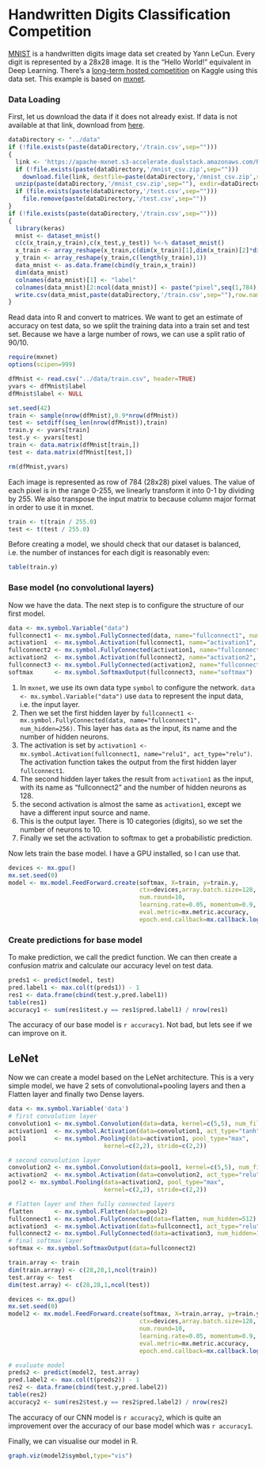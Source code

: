 # Handwritten Digits Classification Competition

[MNIST](http://yann.lecun.com/exdb/mnist/) is a handwritten digits image data set created by Yann LeCun. Every digit is represented by a 28x28 image. It is the "Hello World!" equivalent in Deep Learning. There's a [long-term hosted competition](https://www.kaggle.com/c/digit-recognizer) on Kaggle using this data set. This example is based on [mxnet](https://github.com/dmlc/mxnet/tree/master/R-package).

### Data Loading

First, let us download the data if it does not already exist. If data is not available at that link, download from [here](https://www.kaggle.com/c/digit-recognizer/data).

```{r, echo=FALSE}
dataDirectory <- "../data"
if (!file.exists(paste(dataDirectory,'/train.csv',sep="")))
{
  link <- 'https://apache-mxnet.s3-accelerate.dualstack.amazonaws.com/R/data/mnist_csv.zip'
  if (!file.exists(paste(dataDirectory,'/mnist_csv.zip',sep="")))
    download.file(link, destfile=paste(dataDirectory,'/mnist_csv.zip',sep=""))
  unzip(paste(dataDirectory,'/mnist_csv.zip',sep=""), exdir=dataDirectory)
  if (file.exists(paste(dataDirectory,'/test.csv',sep="")))
    file.remove(paste(dataDirectory,'/test.csv',sep=""))
}
if (!file.exists(paste(dataDirectory,'/train.csv',sep="")))
{
  library(keras)
  mnist <- dataset_mnist()
  c(c(x_train,y_train),c(x_test,y_test)) %<-% dataset_mnist()
  x_train <- array_reshape(x_train,c(dim(x_train)[1],dim(x_train)[2]*dim(x_train)[3]))
  y_train <- array_reshape(y_train,c(length(y_train),1))
  data_mnist <- as.data.frame(cbind(y_train,x_train))
  dim(data_mnist)
  colnames(data_mnist)[1] <- "label"
  colnames(data_mnist)[2:ncol(data_mnist)] <- paste("pixel",seq(1,784),sep="")
  write.csv(data_mnist,paste(dataDirectory,'/train.csv',sep=""),row.names=FALSE)
}
```

Read data into R and convert to matrices. We want to get an estimate of accuracy on test data, so we split the training data into a train set and test set. Because we have a large number of rows, we can use a split ratio of 90/10.

```{r}
require(mxnet)
options(scipen=999)

dfMnist <- read.csv("../data/train.csv", header=TRUE)
yvars <- dfMnist$label
dfMnist$label <- NULL

set.seed(42)
train <- sample(nrow(dfMnist),0.9*nrow(dfMnist))
test <- setdiff(seq_len(nrow(dfMnist)),train)
train.y <- yvars[train]
test.y <- yvars[test]
train <- data.matrix(dfMnist[train,])
test <- data.matrix(dfMnist[test,])

rm(dfMnist,yvars)
```

Each image is represented as row of 784 (28x28) pixel values. The value of each pixel is in the range 0-255, we linearly transform it into 0-1 by dividing by 255. We also transpose the input matrix to because column major format in order to use it in mxnet.

```{r}
train <- t(train / 255.0)
test <- t(test / 255.0)
```

Before creating a model, we should check that our dataset is balanced, i.e. the number of instances for each digit is reasonably even:

```{r}
table(train.y)
```

### Base model (no convolutional layers)

Now we have the data. The next step is to configure the structure of our first model.

```{r}
data <- mx.symbol.Variable("data")
fullconnect1 <- mx.symbol.FullyConnected(data, name="fullconnect1", num_hidden=256)
activation1  <- mx.symbol.Activation(fullconnect1, name="activation1", act_type="relu")
fullconnect2 <- mx.symbol.FullyConnected(activation1, name="fullconnect2", num_hidden=128)
activation2  <- mx.symbol.Activation(fullconnect2, name="activation2", act_type="relu")
fullconnect3 <- mx.symbol.FullyConnected(activation2, name="fullconnect3", num_hidden=10)
softmax      <- mx.symbol.SoftmaxOutput(fullconnect3, name="softmax")
```

1. In `mxnet`, we use its own data type `symbol` to configure the network. `data <- mx.symbol.Variable("data")` use `data` to represent the input data, i.e. the input layer.
2. Then we set the first hidden layer by `fullconnect1 <- mx.symbol.FullyConnected(data, name="fullconnect1", num_hidden=256)`. This layer has `data` as the input, its name and the number of hidden neurons.
3. The activation is set by `activation1 <- mx.symbol.Activation(fullconnect1, name="relu1", act_type="relu")`. The activation function takes the output from the first hidden layer `fullconnect1`.
4. The second hidden layer takes the result from `activation1` as the input, with its name as "fullconnect2" and the number of hidden neurons as 128.
5. the second activation is almost the same as `activation1`, except we have a different input source and name.
6. This is the output layer. There is 10 categories (digits), so we set the number of neurons to 10.
7. Finally we set the activation to softmax to get a probabilistic prediction.

Now lets train the base model. I have a GPU installed, so I can use that.

```{r}
devices <- mx.gpu()
mx.set.seed(0)
model <- mx.model.FeedForward.create(softmax, X=train, y=train.y,
                                     ctx=devices,array.batch.size=128,
                                     num.round=10,
                                     learning.rate=0.05, momentum=0.9,
                                     eval.metric=mx.metric.accuracy,
                                     epoch.end.callback=mx.callback.log.train.metric(1))
```

### Create predictions for base model

To make prediction, we call the predict function. We can then create a confusion matrix and calculate our accuracy level on test data.

```{r}
preds1 <- predict(model, test)
pred.label1 <- max.col(t(preds1)) - 1
res1 <- data.frame(cbind(test.y,pred.label1))
table(res1)
accuracy1 <- sum(res1$test.y == res1$pred.label1) / nrow(res1)
```

The accuracy of our base model is `r accuracy1`. Not bad, but lets see if we can improve on it.

## LeNet

Now we can create a model based on the LeNet architecture. This is a very simple model, we have 2 sets of convolutional+pooling layers and then a Flatten layer and finally two Dense layers.

```{r}
data <- mx.symbol.Variable('data')
# first convolution layer
convolution1 <- mx.symbol.Convolution(data=data, kernel=c(5,5), num_filter=64)
activation1  <- mx.symbol.Activation(data=convolution1, act_type="tanh")
pool1        <- mx.symbol.Pooling(data=activation1, pool_type="max",
                           kernel=c(2,2), stride=c(2,2))

# second convolution layer
convolution2 <- mx.symbol.Convolution(data=pool1, kernel=c(5,5), num_filter=32)
activation2  <- mx.symbol.Activation(data=convolution2, act_type="relu")
pool2 <- mx.symbol.Pooling(data=activation2, pool_type="max",
                           kernel=c(2,2), stride=c(2,2))

# flatten layer and then fully connected layers
flatten      <- mx.symbol.Flatten(data=pool2)
fullconnect1 <- mx.symbol.FullyConnected(data=flatten, num_hidden=512)
activation3  <- mx.symbol.Activation(data=fullconnect1, act_type="relu")
fullconnect2 <- mx.symbol.FullyConnected(data=activation3, num_hidden=10)
# final softmax layer
softmax <- mx.symbol.SoftmaxOutput(data=fullconnect2)

train.array <- train
dim(train.array) <- c(28,28,1,ncol(train))
test.array <- test
dim(test.array) <- c(28,28,1,ncol(test))

devices <- mx.gpu()
mx.set.seed(0)
model2 <- mx.model.FeedForward.create(softmax, X=train.array, y=train.y,
                                     ctx=devices,array.batch.size=128,
                                     num.round=10,
                                     learning.rate=0.05, momentum=0.9, wd=0.00001,
                                     eval.metric=mx.metric.accuracy,
                                     epoch.end.callback=mx.callback.log.train.metric(1))

# evaluate model
preds2 <- predict(model2, test.array)
pred.label2 <- max.col(t(preds2)) - 1
res2 <- data.frame(cbind(test.y,pred.label2))
table(res2)
accuracy2 <- sum(res2$test.y == res2$pred.label2) / nrow(res2)
```

The accuracy of our CNN model is `r accuracy2`, which is quite an improvement over the accuracy of our base model which was `r accuracy1`.

Finally, we can visualise our model in R.

```{r fig.width=12}
graph.viz(model2$symbol,type="vis")
```

